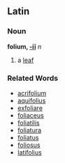 ==Latin==
===Noun===
'''folium, [[Wiktionary Appendix:Latin second declension|-iī]]''' ''n''

#a [[leaf]]
===Related Words===
*[[acrifolium]]
*[[aquifolius]]
*[[exfoliare]]
*[[foliaceus]]
*[[foliatilis]]
*[[foliatura]]
*[[foliatus]]
*[[foliosus]]
*[[latifolius]]